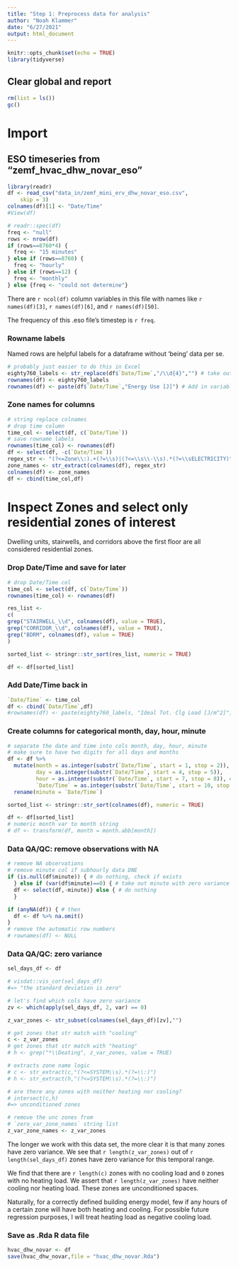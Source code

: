 ```yaml
---
title: "Step 1: Preprocess data for analysis"
author: "Noah Klammer"
date: "6/27/2021"
output: html_document
---
```


```r
knitr::opts_chunk$set(echo = TRUE)
library(tidyverse)
```

## Clear global and report

```r
rm(list = ls())
gc()
```


# Import

## ESO timeseries from "zemf_hvac_dhw_novar_eso"

```r
library(readr)
df <- read_csv("data_in/zemf_mini_erv_dhw_novar_eso.csv", 
    skip = 3)
colnames(df)[1] <- "Date/Time"
#View(df)
```


```r
# readr::spec(df)
freq <- "null"
rows <- nrow(df) 
if (rows==8760*4) {
  freq <- "15 minutes"
} else if (rows==8760) {
  freq <- "hourly"
} else if (rows==12) {
  freq <- "monthly"
} else {freq <- "could not determine"}
```

There are ``r ncol(df)`` column variables in this file with names like ``r names(df)[3]``, ``r names(df)[6]``, and ``r names(df)[50]``.

The frequency of this .eso file's timestep is ``r freq``.

### Rowname labels

Named rows are helpful labels for a dataframe without 'being' data per se.

```r
# probably just easier to do this in Excel
eighty760_labels <- str_replace(df$`Date/Time`,"/\\d{4}","") # take out year
rownames(df) <- eighty760_labels
rownames(df) <- paste(df$`Date/Time`,"Energy Use [J]") # Add in variable name
```

### Zone names for columns

```r
# string replace colnames
# drop time column
time_col <- select(df, c(`Date/Time`))
# save rowname labels
rownames(time_col) <- rownames(df)
df <- select(df, -c(`Date/Time`))
regex_str <- "(?<=Zone\\:).+(?=\\s)|(?<=\\s\\-\\s).*(?=\\sELECTRICITY)"
zone_names <- str_extract(colnames(df), regex_str)
colnames(df) <- zone_names
df <- cbind(time_col,df)
```

# Inspect Zones and select only residential zones of interest

Dwelling units, stairwells, and corridors above the first floor are all considered residential zones.

### Drop Date/Time and save for later

```r
# drop Date/Time col
time_col <- select(df, c(`Date/Time`))
rownames(time_col) <- rownames(df)
```

```r
res_list <- 
c(
grep("STAIRWELL_\\d", colnames(df), value = TRUE),
grep("CORRIDOR_\\d", colnames(df), value = TRUE),  
grep("BDRM", colnames(df), value = TRUE)
)

sorted_list <- stringr::str_sort(res_list, numeric = TRUE)

df <- df[sorted_list]
```

### Add Date/Time back in

```r
`Date/Time` <- time_col
df <- cbind(`Date/Time`,df)
#rownames(df) <- paste(eighty760_labels, "Ideal Tot. Clg Load [J/m^2]")
```

### Create columns for categorical month, day, hour, minute

```r
# separate the date and time into cols month, day, hour, minute
# make sure to have two digits for all days and months
df <- df %>%
  mutate(month = as.integer(substr(`Date/Time`, start = 1, stop = 2)),
         day = as.integer(substr(`Date/Time`, start = 4, stop = 5)),
         hour = as.integer(substr(`Date/Time`, start = 7, stop = 8)), # hour is not working
         `Date/Time` = as.integer(substr(`Date/Time`, start = 10, stop = 11))) %>%
  rename(minute = `Date/Time`)

sorted_list <- stringr::str_sort(colnames(df), numeric = TRUE)

df <- df[sorted_list]
# numeric month var to month string
# df <- transform(df, month = month.abb[month])

```


### Data QA/QC: remove observations with NA

```r
# remove NA observations
# remove minute col if subhourly data DNE
if (is.null(df$minute)) { # do nothing, check if exists
  } else if (var(df$minute)==0) { # take out minute with zero variance
  df <- select(df,-minute)} else { # do nothing
  }

if (anyNA(df)) { # then
  df <- df %>% na.omit()
}
# remove the automatic row numbers
# rownames(df) <- NULL
```


### Data QA/QC: zero variance

```r

sel_days_df <- df 

# visdat::vis_cor(sel_days_df)
#=> "the standard deviation is zero"

# let's find which cols have zero variance
zv <- which(apply(sel_days_df, 2, var) == 0)

z_var_zones <- str_subset(colnames(sel_days_df)[zv],"")

# get zones that str match with "cooling"
c <- z_var_zones
# get zones that str match with "heating"
# h <- grep("*\\Deating", z_var_zones, value = TRUE)

# extracts zone name logic
# c <- str_extract(c,"(?<=SYSTEM\\s).*(?=\\:)")
# h <- str_extract(h,"(?<=SYSTEM\\s).*(?=\\:)")

# are there any zones with neither heating nor cooling?
# intersect(c,h)
#=> unconditioned zones

# remove the unc zones from
# `zero_var_zone_names` string list
z_var_zone_names <- z_var_zones
```

The longer we work with this data set, the more clear it is that many zones have zero variance. We see that ``r length(z_var_zones)`` out of ``r length(sel_days_df)`` zones have zero variance for this temporal range.

We find that there are ``r length(c)`` zones with no cooling load and `0` zones with no heating load. We assert that `r length(z_var_zones)` have neither cooling nor heating load. These zones are unconditioned spaces.

Naturally, for a correctly defined building energy model, few if any hours of a certain zone will have both heating and cooling. For possible future regression purposes, I will treat heating load as negative cooling load.


### Save as .Rda R data file

```r
hvac_dhw_novar <- df
save(hvac_dhw_novar,file = "hvac_dhw_novar.Rda")
```


<br><br><br>